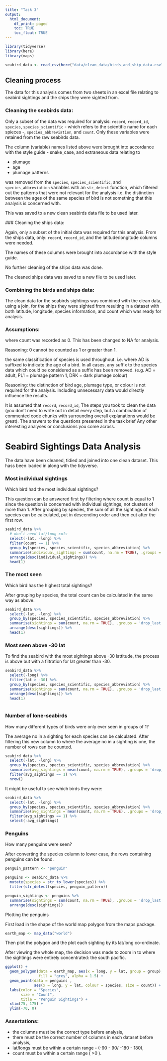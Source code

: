 ```yaml
---
title: "Task 3"
output:
  html_document:
    df_print: paged
    toc: TRUE
    toc_float: TRUE
---
```


```r
library(tidyverse)
library(here)
library(maps)

seabird_data <- read_csv(here("data/clean_data/birds_and_ship_data.csv"))
```

## Cleaning process

The data for this analysis comes from two sheets in an excel file relating to
seabird sightings and the ships they were sighted from.

### Cleaning the seabirds data:

Only a subset of the data was required for analysis: `record`, `record_id`,
`species`, `species_scientific` - which refers to the scientific name for each
spieces -, `species_abbreviation`, and `count`. Only these variables were
retained from the raw seabirds data.

The column (variable) names listed above were brought into accordance with the
style guide - snake_case, and extraneous data relating to

- plumage
- age
- plumage patterns

was removed from the `species`, `species_scientific`, and `species_abbreviation`
variables with an `str_detect` function, which filtered out the patterns that
were not relevant for the analysis i.e. the distinction between the ages of the
same species of bird is not something that this analysis is concerned with.

This was saved to a new clean seabirds data file to be used later.

### Cleaning the ships data:

Again, only a subset of the initial data was required for this analysis. From
the ships data, only: `record`, `record_id`, and the latitude/longitude columns
were needed.

The names of these columns were brought into accordance with the style guide.

No further cleaning of the ships data was done.

The cleaned ships data was saved to a new file to be used later.

### Combining the birds and ships data:

The clean data for the seabirds sightings was combined with the clean data,
using a join, for the ships they were sighted from resulting in a dataset with
both latitude, longitude, species information, and count which was ready for
analysis. 

### Assumptions:

where count was recorded as 0. This has been changed to NA for analysis.

Reasoning: 0 cannot be counted as 1 or greater than 1.

the same classification of species is used throughout. i.e. where AD is
suffixed to indicate the age of a bird. In all cases, any suffix to the species
data which could be considered as a suffix has been removed. (e.g. AD = adult,
PL1 = plumage pattern 1, DRK = dark plumage colour)

Reasoning: the distinction of bird age, plumage type, or colour is not required
for the analysis. Including unnecessary data would directly influence the
results.



It is assumed that `record`, `record_id`, 
The steps you took to clean the data (you don’t need to write out in detail every step, but a combination of commented code chunks with surrounding overall explanations would be great).
The answers to the questions presented in the task brief
Any other interesting analyses or conclusions you come across.

# Seabird Sightings Data Analysis

The data have been cleaned, tidied and joined into one clean dataset. This hass
been loaded in along with the tidyverse.

### Most individual sightings

Which bird had the most individual sightings?

This question can be answered first by filtering where count is equal to 1 since
the question is concerned with individual sightings, not clusters of more than
1. After grouping by species, the sum of all the sightings of each species can
be calculated, put in descending order and then cut after the first row.

```r
seabird_data %>% 
  # don't need lat/long cols
  select(-lat, -long) %>% 
  filter(count == 1) %>% 
  group_by(species, species_scientific, species_abbreviation) %>% 
  summarise(individual_sightings = sum(count, na.rm = TRUE), .groups = 'drop_last') %>% 
  arrange(desc(individual_sightings)) %>% 
  head(1)
```

### The most seen

Which bird has the highest total sightings?

After grouping by species, the total count can be calculated in the same way as
above.

```r
seabird_data %>% 
  select(-lat, -long) %>%
  group_by(species, species_scientific, species_abbreviation) %>% 
  summarise(sightings = sum(count, na.rm = TRUE), .groups = 'drop_last') %>% 
  arrange(desc(sightings)) %>% 
  head(1)
```

### Most seen above -30 lat 

To find the seabird with the most sightings above -30 lattitude, the process is
above but with a filtration for lat greater than -30.

```r
seabird_data %>% 
  select(-long) %>% 
  filter(lat > -30) %>%
  group_by(species, species_scientific, species_abbreviation) %>% 
  summarise(sightings = sum(count, na.rm = TRUE), .groups = 'drop_last') %>% 
  arrange(desc(sightings)) %>% 
  head(1)
  
```


### Number of lone-seabirds

How many different types of birds were only ever seen in groups of 1?

The average no in a sighting for each species can be calculated. After filtering
this new column to where the average no in a sighting is one, the number of rows
can be counted.

```r
seabird_data %>% 
  select(-lat, -long) %>%
  group_by(species, species_scientific, species_abbreviation) %>% 
  summarise(avg_sightings = mean(count, na.rm = TRUE), .groups = 'drop_last') %>% 
  filter(avg_sightings == 1) %>% 
  nrow()
```
It might be useful to see which birds they were:
```r
seabird_data %>% 
  select(-lat, -long) %>%
  group_by(species, species_scientific, species_abbreviation) %>% 
  summarise(avg_sightings = mean(count, na.rm = TRUE), .groups = 'drop_last') %>% 
  filter(avg_sightings == 1) %>% 
  select(-avg_sightings)
```

### Penguins

How many penguins were seen?

After converting the species column to lower case, the rows containing penguins
can be found.

```r
penguin_pattern <- "penguin"

penguins <- seabird_data %>% 
  mutate(species = str_to_lower(species)) %>% 
  filter(str_detect(species, penguin_pattern))
```

```r
penguin_sightings <- penguins %>% 
  summarise(sightings = sum(count, na.rm = TRUE), .groups = 'drop_last') %>% 
  arrange(desc(sightings))
```


Plotting the penguins

First load in the shape of the world map polygon from the maps package.
```r
earth_map <- map_data("world")
```

Then plot the polygon and the plot each sighting by its lat/long co-ordinate.

After viewing the whole map, the decision was made to zoom in to where the
sightings were entirely concentrated: the south pacific.
```r
ggplot() +
  geom_polygon(data = earth_map, aes(x = long, y = lat, group = group),
               fill = "grey", alpha = 1.5) +
  geom_point(data = penguins ,
             aes(x = long, y = lat, colour = species, size = count)) +
  labs(color = "Species",
       size = "Count",
       title = "Penguin Sightings") +
  xlim(75, 175) +
  ylim(-70, 0)
```


### Assertations:

+ the columns must be the correct type before analysis,
+ there must be the correct number of columns in each dataset before analysis,
+ lat/longs must be within a certain range - (-90 - 90/ -180 - 180),
+ count must be within a certain range ( >0 ).

